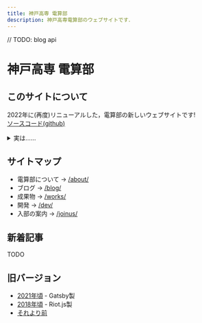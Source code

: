 ```yaml
---
title: 神戸高専 電算部
description: 神戸高専電算部のウェブサイトです．
---
```



// TODO: blog api

<h1>
  <span class={inlineBlockClass}>神戸高専</span>
  <span class={inlineBlockClass}>電算部</span>
</h1>

## このサイトについて

2022年に(再度)リニューアルした，電算部の新しいウェブサイトです!  
[ソースコード(github)](https://github.com/KCCTdensan/d3bu.net)

<details>
  <summary>実は……</summary>
  <p>技術的負債が溜まりまくっています。助けてください。</p>
</details>

## サイトマップ

- 電算部について -> [/about/](/about/)
- ブログ -> [/blog/](/blog/)
- 成果物 -> [/works/](/works/)
- 開発 -> [/dev/](/dev/)
- 入部の案内 -> [/joinus/](/joinus/)

## 新着記事

TODO

## 旧バージョン

- <a href="/old/v1/" rel="external">2021年頃</a> - Gatsby製
- <a href="/old/v0/" rel="external">2018年頃</a> - Riot.js製
- [それより前](/iseki/)
